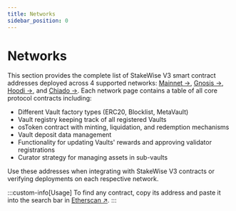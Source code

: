 ```yaml
---
title: Networks
sidebar_position: 0
---
```


# Networks

This section provides the complete list of StakeWise V3 smart contract addresses deployed across 4 supported networks: [Mainnet →](./Mainnet), [Gnosis →](./Gnosis), [Hoodi →](./Hoodi), and [Chiado →](./Chiado).
Each network page contains a table of all core protocol contracts including:
- Different Vault factory types (ERC20, Blocklist, MetaVault)
- Vault registry keeping track of all registered Vaults
- osToken contract with minting, liquidation, and redemption mechanisms
- Vault deposit data management
- Functionality for updating Vaults' rewards and approving validator registrations
- Curator strategy for managing assets in sub-vaults

Use these addresses when integrating with StakeWise V3 contracts or verifying deployments on each respective network.

:::custom-info[Usage]
To find any contract, copy its address and paste it into the search bar in [Etherscan ↗](https://etherscan.io).
:::
